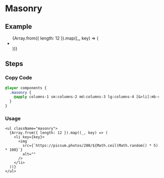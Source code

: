 
<BackTop />

# Masonry

## Example

<div className="mt-4">
  <ul className="masonry">
    {Array.from({ length: 12 }).map((_, key) => (
      <li key={key}>
        <img
          src={`https://picsum.photos/200/${
            Math.ceil(Math.random() * 5) * 100
          }`}
          className="rounded-lg"
          alt=""
        />
      </li>
    ))}
  </ul>
</div>

## Steps

<div className="steps">

### Copy Code

```css filename="styles/global.css"
@layer components {
  .masonry {
    @apply columns-1 sm:columns-2 md:columns-3 lg:columns-4 [&>li]:mb-4 [&>li]:break-inside-avoid;
  }
}
```

### Usage

```tsx
<ul className="masonry">
  {Array.from({ length: 12 }).map((_, key) => (
    <li key={key}>
      <img
        src={`https://picsum.photos/200/${Math.ceil(Math.random() * 5) * 100}`}
        alt=""
      />
    </li>
  ))}
</ul>
```

</div>

<Comment />
